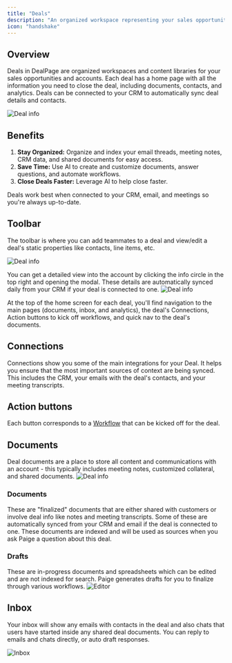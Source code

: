 ```yaml
---
title: "Deals"
description: "An organized workspace representing your sales opportunities and accounts."
icon: "handshake"
---
```


## Overview
Deals in DealPage are organized workspaces and content libraries for your sales opportunities and accounts. Each deal has a home page with all the information you need to close the deal, including documents, contacts, and analytics. Deals can be connected to your CRM to automatically sync deal details and contacts.

<img src="/images/deal-home.png" alt="Deal info" />

## Benefits
1. **Stay Organized:** Organize and index your email threads, meeting notes, CRM data, and shared documents for easy access.
2. **Save Time:** Use AI to create and customize documents, answer questions, and automate workflows.
3. **Close Deals Faster:** Leverage AI to help close faster.


<Tip>
Deals work best when connected to your CRM, email, and meetings so you're always up-to-date.
</Tip>


## Toolbar
The toolbar is where you can add teammates to a deal and view/edit a deal's static properties like contacts, line items, etc.

<img src="/images/dealinfo.png" alt="Deal info" />

You can get a detailed view into the account by clicking the info circle in the top right and opening the modal. These details are automatically synced daily from your CRM if your deal is connected to one.
<img src="/images/dealinformation.png" alt="Deal info" />

At the top of the home screen for each deal, you'll find navigation to the main pages (documents, inbox, and analytics), the deal's Connections, Action buttons to kick off workflows, and quick nav to the deal's documents.

## Connections
Connections show you some of the main integrations for your Deal. It helps you ensure that the most important sources of context are being synced. This includes the CRM, your emails with the deal's contacts, and your meeting transcripts.

## Action buttons
Each button corresponds to a [Workflow](/concepts/workflows) that can be kicked off for the deal. 

## Documents
Deal documents are a place to store all content and communications with an account - this typically includes meeting notes, customized collateral, and shared documents.
<img src="/images/deal-documents.png" alt="Deal info" />

### Documents
These are "finalized" documents that are either shared with customers or involve deal info like notes and meeting transcripts. Some of these are automatically synced from your CRM and email if the deal is connected to one.
These documents are indexed and will be used as sources when you ask Paige a question about this deal.

### Drafts
These are in-progress documents and spreadsheets which can be edited and are not indexed for search. Paige generates drafts for you to finalize through various workflows.
<img src="/images/editor.png" alt="Editor" />

## Inbox
Your inbox will show any emails with contacts in the deal and also chats that users have started inside any shared deal documents.
You can reply to emails and chats directly, or auto draft responses.

<img src="/images/deal-email-response.png" alt="Inbox" />

